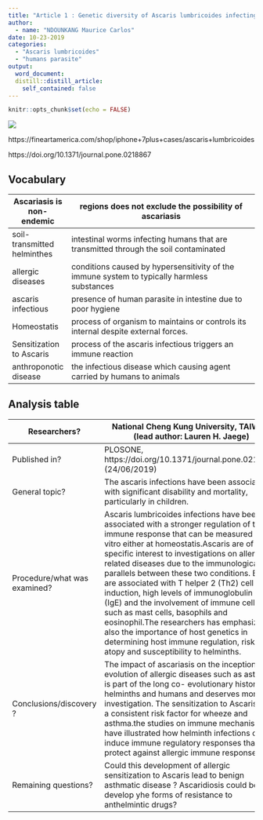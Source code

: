 ```yaml
---
title: "Article 1 : Genetic diversity of Ascaris lumbricoides infecting humans"
author:
  - name: "NDOUNKANG Maurice Carlos"
date: 10-23-2019
categories:
  - "Ascaris lumbricoides"
  - "humans parasite"
output:
  word_document:
  distill::distill_article:
    self_contained: false
---
```


```r
knitr::opts_chunk$set(echo = FALSE)

```


![](image/5441031.jpg)

https://fineartamerica.com/shop/iphone+7plus+cases/ascaris+lumbricoides

https://doi.org/10.1371/journal.pone.0218867


## Vocabulary

| Ascariasis is non-endemic  |  regions does not exclude the possibility of ascariasis                                                                                                                                                                                                                                                                                                          |
| -------------------------- | ------------------------------------------------------------------------------------------------------------------------------------------------------- | 
| soil-transmitted helminthes     | intestinal worms infecting humans that are transmitted through the  soil contaminated                                                                                                                                                                                                      |
| allergic diseases   | conditions caused by hypersensitivity of the immune system to typically harmless substances                                                                                                                                                                                                           |
| ascaris infectious         |  presence of human parasite  in intestine due to  poor hygiene                                                                                                                                                                                                                                                              |
| Homeostatis                | process of organism to maintains or controls its internal despite external forces.                                                                                                                                                                                                                                                                                                                                                          |
| Sensitization to Ascaris   |process of the ascaris infectious triggers an immune reaction                                                                                                                                                                                                                                                                                                                                                                                  |
| anthroponotic disease      | the infectious disease  which causing agent carried by humans to animals                                                                                                                                                                                            |

## Analysis table


| Researchers?                 | National Cheng Kung University, TAIWAN (lead author: Lauren H. Jaege)                                                                                                                                                                                                                                                                                            |
| ---------------------------- | ------------------------------------------------------------------------------------------------------------------------------------------------------------------------------------------------------------------------------------------------------------------------------------------------------------------------------------------------------------------------------------------------------------------------------------------------------------------------------------------------------------------------------------------------------------------------------------------------------------------------------------------------------- |
| Published in?                | PLOSONE, https://doi.org/10.1371/journal.pone.0218867 (24/06/2019)                                                                                                                                                                                      |
| General topic?               | The ascaris infections have been associated with significant disability and mortality, particularly in children.                                                                                                                                                                                                                                                                                                                                                   |
| Procedure/what was examined? |   Ascaris lumbricoides infections have been associated with a stronger regulation of the immune response that can be measured in vitro either at homeostatis.Ascaris are of specific interest to investigations on allergy-related diseases due to the immunological parallels between these two conditions. Both are associated with T helper 2 (Th2) cell induction, high levels of immunoglobulin E (IgE) and the involvement of immune cells such as mast cells, basophils and eosinophil.The researchers has emphasized also the importance of host genetics in determining host immune regulation, risk of atopy and susceptibility to helminths.                                                                                                                                                                                                                                                                                                           |
| Conclusions/discovery ?      | The impact of ascariasis on the inception and evolution of allergic diseases such as asthma is part of the long co- evolutionary history of helminths and humans and deserves more investigation. The sensitization to Ascaris  was a consistent risk factor for wheeze and asthma.the studies on immune mechanisms have illustrated how helminth infections can induce immune regulatory responses that may protect against allergic immune responses                                                                                                                                                                                                  |
| Remaining questions?         | Could this development of allergic sensitization to Ascaris lead to benign asthmatic disease ? Ascaridiosis could be develop yhe forms of resistance to anthelmintic drugs?                                                                                                                                                                                                                                                                                                                                                                                                                                                        |


